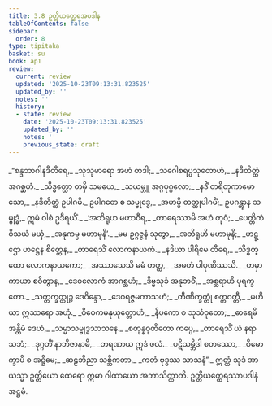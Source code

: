 ```yaml
---
title: 3.8 ဥတ္တိယတ္ထေရအပဒါန
tableOfContents: false
sidebar:
  order: 8
type: tipitaka
basket: su
book: ap1
review:
  current: review
  updated: '2025-10-23T09:13:31.823525'
  updated_by: ''
  notes: ''
  history:
  - state: review
    date: '2025-10-23T09:13:31.823525'
    updated_by: ''
    notes: ''
    previous_state: draft
---
```



<ReviewStatus review={frontmatter.review} showDetails={true} />

<HypothesisAnnotation frontmatter={frontmatter} />

<DynamicBreadcrumb />

<Division number="169" book="ap1" e="ch" v="20" p="88">

<Paragraph number="1042" type="verses" book="ap1">
_“စန္ဒဘာဂါနဒီတီရေ,_  
_သုသုမာရော အဟံ တဒါ;_  
_သဂေါစရပ္ပသုတောဟံ,_  
_နဒီတိတ္ထံ အဂစ္ဆဟံ._  

</Paragraph>

</Division>
<Division number="170" book="ap1" e="ch" v="20" p="88">

<Paragraph number="1043" type="verses" book="ap1">
_သိဒ္ဓတ္ထော တမှိ သမယေ,_  
_သယမ္ဘူ အဂ္ဂပုဂ္ဂလော;_  
_နဒိံ တရိတုကာမော သော,_  
_နဒီတိတ္ထံ ဥပါဂမိ._  

</Paragraph>

</Division>
<Division number="171" book="ap1" e="ch" v="20" p="88">

<Paragraph number="1044" book="ap1">
ဥပါဂတေ စ သမ္ဗုဒ္ဓေ,_  
_အဟမ္ပိ တတ္ထုပါဂမိံ;_  
ဥပဂန္တွာန သမ္ဗုဒ္ဓံ,_  
ဣမံ ဝါစံ ဥဒီရယိံ._  

</Paragraph>

</Division>
<Division number="172" book="ap1" e="ch" v="20" p="88">

<Paragraph number="1045" type="verses" book="ap1">
_‘အဘိရူဟ မဟာဝီရ,_  
_တာရေဿာမိ အဟံ တုဝံ;_  
_ပေတ္တိကံ ဝိသယံ မယှံ,_  
_အနုကမ္ပ မဟာမုနိ’._  

</Paragraph>

</Division>
<Division number="173" book="ap1" e="ch" v="20" p="88">

<Paragraph number="1046" type="verses" book="ap1">
_မမ ဥဂ္ဂဇ္ဇနံ သုတွာ,_  
_အဘိရူဟိ မဟာမုနိ;_  
_ဟဋ္ဌော ဟဋ္ဌေန စိတ္တေန,_  
_တာရေသိံ လောကနာယကံ._  

</Paragraph>

</Division>
<Division number="174" book="ap1" e="ch" v="20" p="88">

<Paragraph number="1047" type="verses" book="ap1">
_နဒိယာ ပါရိမေ တီရေ,_  
_သိဒ္ဓတ္ထော လောကနာယကော;_  
_အဿာသေသိ မမံ တတ္ထ,_  
_အမတံ ပါပုဏိဿသိ._  

</Paragraph>

</Division>
<Division number="175" book="ap1" e="ch" v="20" p="88">

<Paragraph number="1048" type="verses" book="ap1">
_တမှာ ကာယာ စဝိတွာန,_  
_ဒေဝလောကံ အာဂစ္ဆဟံ;_  
_ဒိဗ္ဗသုခံ အနုဘဝိံ,_  
_အစ္ဆရာဟိ ပုရက္ခတော._  

</Paragraph>

</Division>
<Division number="176" book="ap1" e="ch" v="20" p="89">

<Paragraph number="1049" type="verses" book="ap1">
_သတ္တက္ခတ္တုဉ္စ ဒေဝိန္ဒော,_  
_ဒေဝရဇ္ဇမကာသဟံ;_  
_တီဏိက္ခတ္တုံ စက္ကဝတ္တီ,_  
_မဟိယာ ဣဿရော အဟုံ._  

</Paragraph>

</Division>
<Division number="177" book="ap1" e="ch" v="20" p="89">

<Paragraph number="1050" type="verses" book="ap1">
_ဝိဝေကမနုယုတ္တောဟံ,_  
_နိပကော စ သုသံဝုတော;_  
_ဓာရေမိ အန္တိမံ ဒေဟံ,_  
_သမ္မာသမ္ဗုဒ္ဓသာသနေ._  

</Paragraph>

</Division>
<Division number="178" book="ap1" e="ch" v="20" p="89">

<Paragraph number="1051" type="verses" book="ap1">
_စတုန္နဝုတိတော ကပ္ပေ,_  
_တာရေသိံ ယံ နရာသဘံ;_  
_ဒုဂ္ဂတိံ နာဘိဇာနာမိ,_  
_တရဏာယ ဣဒံ ဖလံ._  

</Paragraph>

</Division>
<Division number="179" book="ap1" e="ch" v="20" p="89">

<Paragraph number="1052" type="verses" book="ap1">
_ပဋိသမ္ဘိဒါ စတဿော,_  
_ဝိမောက္ခာပိ စ အဋ္ဌိမေ;_  
_ဆဠဘိညာ သစ္ဆိကတာ,_  
_ကတံ ဗုဒ္ဓဿ သာသနံ”._  

</Paragraph>

<Paragraph number="1053" book="ap1">
ဣတ္ထံ သုဒံ အာယသ္မာ ဥတ္တိယော ထေရော ဣမာ ဂါထာယော အဘာသိတ္ထာတိ.

</Paragraph>
</Division>

<Paragraph number="1054" type="center" book="ap1">
ဥတ္တိယတ္ထေရဿာပဒါနံ အဋ္ဌမံ.
</Paragraph>